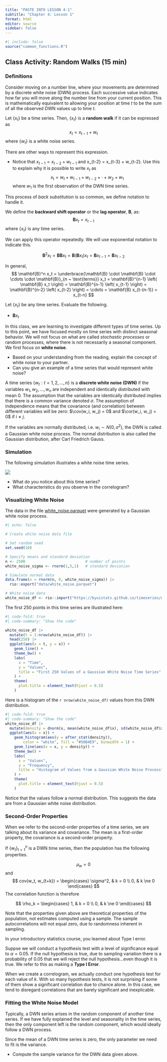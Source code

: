 ```yaml
---
title: "PASTE INTO LESSON 4-1"
subtitle: "Chapter 4: Lesson 1"
format: html
editor: source
sidebar: false
---
```


```r
#| include: false
source("common_functions.R")
```

```{=html}
<script type="text/javascript">
 function showhide(id) {
    var e = document.getElementById(id);
    e.style.display = (e.style.display == 'block') ? 'none' : 'block';
 }
 
 function openTab(evt, tabName) {
    var i, tabcontent, tablinks;
    tabcontent = document.getElementsByClassName("tabcontent");
    for (i = 0; i < tabcontent.length; i++) {
        tabcontent[i].style.display = "none";
    }
    tablinks = document.getElementsByClassName("tablinks");
    for (i = 0; i < tablinks.length; i++) {
        tablinks[i].className = tablinks[i].className.replace(" active", "");
    }
    document.getElementById(tabName).style.display = "block";
    evt.currentTarget.className += " active";
 }    
</script>
```






## Class Activity: Random Walks (15 min)

### Definitions

Consider moving on a number line, where your movements are determined by a discrete white noise (DWN) process. Each successive value indicates how far you will move along the number line from your current position. This is mathematically equivalent to allowing your position at time $t$ to be the sum of all the observed DWN values up to time $t$.

::: {.callout-note title="Definition of a Random Walk"}

Let $\{x_t\}$ be a time series. Then, $\{x_t\}$ is a **random walk** if it can be expressed as
$$
  x_{t} = x_{t-1} + w_{t}
$$
where $\{w_t\}$ is a white noise series.

:::

There are other ways to represent this expression.

<!-- Check Your Understanding -->

::: {.callout-tip icon=false title="Check Your Understanding"}

-   Notice that $x_{t-1} = x_{t-2} + w_{t-1}$ and x_{t-2} = x_{t-3} + w_{t-2}. Use this to explain why it is possible to write $x_t$ as
    $$
      x_{t} = w_{t} + w_{t-1} + w_{t-2} + \cdot + w_2 + w_1
    $$
    where $w_1$ is the first observation of the DWN time series.
    
:::

This process of *back substitution* is so common, we define notation to handle it.

::: {.callout-note title="Definition of the Backward Shift Operator"}

We define the **backward shift operator** or the **lag operator**, $\mathbf{B}$, as:
$$
  \mathbf{B} x_t = x_{t-1}
$$
where $\{x_t\}$ is any time series.

We can apply this operator repeatedly. We will use exponential notation to indicate this.

$$
  \mathbf{B}^2 x_t = \mathbf{B} \mathbf{B} x_t = \mathbf{B} \left( \mathbf{B} x_t \right) x_t = \mathbf{B} x_{t-1} = \mathbf{B} x_{t-2}
$$

In general, 
$$
  \mathbf{B}^n x_t = \underbrace{\mathbf{B} \cdot \mathbf{B} \cdot \cdots \cdot \mathbf{B}}_{n ~ \text{terms}} x_t = \mathbf{B}^{n-1} \left( \mathbf{B} x_t \right) = \mathbf{B}^{n-1} \left( x_{t-1} \right) = \mathbf{B}^{n-2} \left( x_{t-2} \right) = \cdots = \mathbf{B} x_{t-(n-1)} = x_{t-n}
$$

:::


<!-- Check Your Understanding -->

::: {.callout-tip icon=false title="Check Your Understanding"}

Let $\{x_t\}$ be any time series. Evaluate the following.

-   $\mathbf{B} x_t$
    
:::



In this class, we are learning to investigate different types of time series. Up to this point, we have focused mostly on time series with distinct seasonal behavior. We will not focus on what are called *stochastic processes* or random processes, where there is not necessarily a seasonal component. We first focus on **white noise**.

<!-- Check Your Understanding -->

::: {.callout-tip icon=false title="Check Your Understanding"}

-   Based on your understanding from the reading, explain the concept of white noise to your partner.
-   Can you give an example of a time series that would represent white noise?

:::

A time series $\{w_t: t = 1, 2, \ldots, n\}$ is a **discrete white noise (DWN)** if the variables $w_1, w_2, \ldots, w_n$ are independent and identically distributed with mean 0. The assumption that the variables are identically distributed implies that there is a common variance denoted $\sigma$. The assumption of independence means that the covariance (and correlation) between different variables will be zero: $\cov(w_i, w_j) = 0$ and $\cor(w_i, w_j) = 0$ if $i \ne j$. 

If the variables are normally distributed, i.e. $w_i \sim N(0,\sigma^2)$, the DWN is called a Gaussian white noise process. The normal distribution is also called the Gaussian distribution, after Carl Friedrich Gauss.


### Simulation

The following simulation illustrates a white noise time series.

![](images/simulation_goes_here.png)

<!-- Check Your Understanding -->

::: {.callout-tip icon=false title="Check Your Understanding"}

-   What do you notice about this time series?
-   What characteristics do you observe in the correlogram?

:::

### Visualizing White Noise 

The data in the file [white_noise.parquet](https://byuistats.github.io/timeseries/data/white_noise.parquet) were generated by a Gaussian white noise process.

```r
#| echo: false

# Create white noise data file

# Set random seed
set.seed(10)

# Specify means and standard deviation
n <- 2500                           # number of points
white_noise_sigma <- rnorm(1,5,1)   # standard deviation

# Simulate normal data
data.frame(x = rnorm(n, 0, white_noise_sigma)) |>
  rio::export("data/white_noise.parquet")
```

```r
# White noise data
white_noise_df <- rio::import("https://byuistats.github.io/timeseries/data/white_noise.parquet")
```

The first 250 points in this time series are illustrated here:

```r
#| code-fold: true
#| code-summary: "Show the code"

white_noise_df |> 
  mutate(t = 1:nrow(white_noise_df)) |>
  head(250) |>  
  ggplot(aes(x = t, y = x)) + 
    geom_line() +
    theme_bw() +
    labs(
      x = "Time",
      y = "Values",
      title = "First 250 Values of a Gaussian White Noise Time Series"
    ) +
    theme(
      plot.title = element_text(hjust = 0.5)
    )
```

Here is a histogram of the `r nrow(white_noise_df)` values from this DWN distribution.

```r
#| code-fold: true
#| code-summary: "Show the code"
white_noise_df |>
  mutate(density = dnorm(x, mean(white_noise_df$x), sd(white_noise_df$x))) |>
  ggplot(aes(x = x)) +
    geom_histogram(aes(y = after_stat(density)),
        color = "white", fill = "#56B4E9", binwidth = 1) +
    geom_line(aes(x = x, y = density)) +
    theme_bw() +
    labs(
      x = "Values",
      y = "Frequency",
      title = "Histogram of Values from a Gaussian White Noise Process"
    ) +
    theme(
      plot.title = element_text(hjust = 0.5)
    )
```

Notice that the values follow a normal distribution. This suggests the data are from a Gaussian white noise distribution.



### Second-Order Properties

When we refer to the second-order properties of a time series, we are talking about its variance and covariance. The mean is a first-order property, the covariance is a second-order property.

::: {.callout-note title="Second-Order Properties of a Discrete White Noise Process"}
If $\{w_t\}_{t=1}^n$ is a DWN time series, then the population has the following properties. 

$$ \mu_w = 0 $$
and
$$
  cov(w_t, w_{t+k}) = 
    \begin{cases}
      \sigma^2, & k = 0 \\
      0,        & k \ne 0
    \end{cases}
$$
The correlation function is therefore

$$
  \rho_k = 
    \begin{cases}
      1, & k = 0 \\
      0, & k \ne 0
    \end{cases}
$$

:::

Note that the properties given above are theoretical properties of the population, not estimates computed using a sample. The sample autocorrelations will not equal zero, due to randomness inherent in sampling.

In your introductory statistics course, you learned about Type I error.

::: {.callout-note title="Type I Errors"}

Suppse we will conduct a hypothesis test with a level of significance equal to $\alpha = 0.05$. If the null hypothesis is true, due to sampling variation there is a probability of 0.05 that we will reject the null hypothesis...even though it is true. We refer to this as making a **Type I Error**. 

:::

When we create a correlogram, we actually conduct one hypothesis test for each value of $k$. With so many hypothesis tests, it is not surprising if some of them show a significant correlation due to chance alone. In this case, we tend to disregard correlations that are barely significant and inexplicable.


### Fitting the White Noise Model

Typically, a DWN series arises in the random component of another time series. If we have fully explained the level and seasonality in the time series, then the only component left is the random component, which would ideally follow a DWN process.

Since the mean of a DWN time series is zero, the only parameter we need to fit is the variance.

<!-- Check Your Understanding -->

::: {.callout-tip icon=false title="Check Your Understanding"}

-   Compute the sample variance for the DWN data given above.

:::

